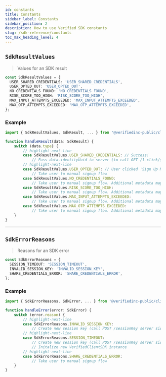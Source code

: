 ```yaml
---
id: constants
title: Constants
sidebar_label: Constants
sidebar_position: 2
description: How to use Verified SDK constants
slug: /sdk-reference/constants
toc_max_heading_level: 4
---
```


## `SdkResultValues`

> Values for an SDK result

```typescript title="SdkResultValues Definition"
const SdkResultValues = {
  USER_SHARED_CREDENTIALS: 'USER_SHARED_CREDENTIALS',
  USER_OPTED_OUT: 'USER_OPTED_OUT',
  NO_CREDENTIALS_FOUND: 'NO_CREDENTIALS_FOUND',
  RISK_SCORE_TOO_HIGH: 'RISK_SCORE_TOO_HIGH',
  MAX_INPUT_ATTEMPTS_EXCEEDED: 'MAX_INPUT_ATTEMPTS_EXCEEDED',
  MAX_OTP_ATTEMPTS_EXCEEDED: 'MAX_OTP_ATTEMPTS_EXCEEDED',
};
```

### Example

```typescript title="Example Usage of SdkResultValues"
import { SdkResultValues, SdkResult, ... } from '@verifiedinc-public/client-sdk';

function handleResult(data: SdkResult) {
    switch (data.type) {
        // highlight-next-line
        case SdkResultValues.USER_SHARED_CREDENTIALS: // Success!
            // Pass data.identityUuid to server (to call GET /1-click/{identityUuid})
        // highlight-next-line
        case SdkResultValues.USER_OPTED_OUT: // User clicked 'Sign Up Manually Instead'
            // Take user to manual signup flow
        case SdkResultValues.NO_CREDENTIALS_FOUND:
            // Take user to manual signup flow. Additional metadata may be available.
        case SdkResultValues.RISK_SCORE_TOO_HIGH:
            // Take user to manual signup flow. Additional metadata may be available.
        case SdkResultValues.MAX_INPUT_ATTEMPTS_EXCEEDED:
            // Take user to manual signup flow. Additional metadata may be available.
        case SdkResultValues.MAX_OTP_ATTEMPTS_EXCEEDED:
            // Take user to manual signup flow. Additional metadata may be available.
    }
}
```

---

## `SdkErrorReasons`

> Reasons for an SDK error

```typescript title="SdkErrorReasons Definition"
const SdkErrorReasons = {
  SESSION_TIMEOUT: 'SESSION_TIMEOUT',
  INVALID_SESSION_KEY: 'INVALID_SESSION_KEY',
  SHARE_CREDENTIALS_ERROR: 'SHARE_CREDENTIALS_ERROR',
};
```

### Example

```typescript title="Example Usage of SdkErrorReasons"
import { SdkErrorReasons, SdkError, ... } from '@verifiedinc-public/client-sdk';

function handleError(error: SdkError) {
    switch (error.reason) {
        // highlight-next-line
        case SdkErrorReasons.INVALID_SESSION_KEY:
            // Create new session key (call POST /sessionKey server side)
        // highlight-next-line
        case SdkErrorReasons.SESSION_TIMEOUT:
            // Create new session key (call POST /sessionKey server side)
            // Initalize new VerifiedClientSDK instance
        // highlight-next-line
        case SdkErrorReasons.SHARE_CREDENTIALS_ERROR:
            // Take user to manual signup flow
    }
}
```
